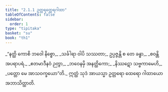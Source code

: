 ```yaml
---
title: "2.1.1 ဥတ္တရတ္ထေရဂါထာ"
tableOfContents: false
sidebar:
  order: 1
type: "tipitaka"
basket: "su"
book: "th1"
---
```



<DynamicBreadcrumb />

<Division number="121" book="th1" e="ch" v="19" p="247">

<Paragraph number="274" type="verses" book="th1">
_“နတ္ထိ ကောစိ ဘဝေါ နိစ္စော,_  
_သင်္ခါရာ ဝါပိ သဿတာ;_  
ဥပ္ပဇ္ဇန္တိ စ တေ ခန္ဓာ,_  
_စဝန္တိ အပရာပရံ._  

</Paragraph>

</Division>
<Division number="122" book="th1" e="ch" v="19" p="247">

<Paragraph number="275" type="verses" book="th1">
_ဧတမာဒီနဝံ ဉတွာ,_  
_ဘဝေနမှိ အနတ္ထိကော;_  
_နိဿဋော သဗ္ဗကာမေဟိ,_  
_ပတ္တော မေ အာသဝက္ခယော”တိ._  

</Paragraph>

<Paragraph number="276" book="th1">
ဣတ္ထံ သုဒံ အာယသ္မာ ဥတ္တရော ထေရော ဂါထာယော အဘာသိတ္ထာတိ.
</Paragraph>
</Division>